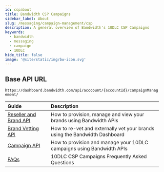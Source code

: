 ```yaml
---
id: cspabout
title: Bandwidth CSP Campaigns
sidebar_label: About
slug: /messaging/campaign-management/csp
description: A general overview of Bandwidth's 10DLC CSP Campaigns
keywords:
  - bandwidth
  - messaging
  - campaign
  - 10DLC
hide_title: false
image: '@site/static/img/bw-icon.svg'
---
```


## Base API URL

`https://dashboard.bandwidth.com/api/acccount/{accountId}/campaignManagement/`

| Guide | Description |
|:------|:------------|
|[Reseller and Brand API](/docs/messaging/campaign-management/csp/reseller-brand-api) | How to provision, manage and view your brands using Bandwidth APIs |
|[Brand Vetting API](/docs/messaging/campaign-management/csp/brand-vetting-api) | How to re-vet and externally vet your brands using the Bandwidth Dashboard|
|[Campaign API](/docs/messaging/campaign-management/csp/campaign-api) | How to provision and manage your 10DLC campaigns using Bandwidth APIs |
|[FAQs](/docs/messaging/campaign-management/csp/faq) | 10DLC CSP Campaigns Frequently Asked Questions |
